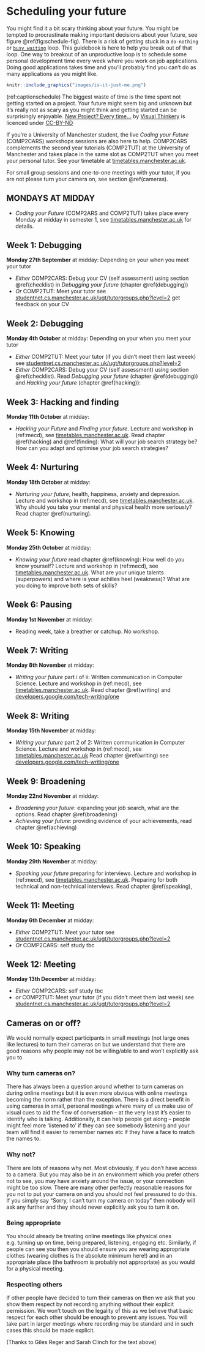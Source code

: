 # Scheduling your future {#scheduling}
You might find it a bit scary thinking about your future. You might be tempted to procrastinate making important decisions about your future, see figure \@ref(fig:schedule-fig). There is a risk of getting stuck in a `do-nothing` or [`busy waiting`](https://en.wikipedia.org/wiki/Busy_waiting) loop. This guidebook is here to help you break out of that loop. One way to breakout of an unproductive loop is to schedule some personal development time every week where you work on job applications. Doing good applications takes time and you'll probably find you can't do as many applications as you might like.

```r
knitr::include_graphics("images/is-it-just-me.png")
```
(ref:captionschedule) The biggest waste of time is the time spent not getting started on a project. Your future might seem big and unknown but it's really not as scary as you might think and getting started can be surprisingly enjoyable. [New Project? Every time…](https://bryanmmathers.com/new-project-every-time/) by [Visual Thinkery](https://visualthinkery.com/) is licenced under [CC-BY-ND](https://creativecommons.org/licenses/by-nd/4.0/)

If you're a University of Manchester student, the live *Coding your Future* (COMP2CARS) workshops sessions are also here to help.
COMP2CARS complements the second year tutorials (COMP2TUT) at the University of Manchester and takes place in the same slot as COMP2TUT when you meet your personal tutor. See your timetable at [timetables.manchester.ac.uk](https://timetables.manchester.ac.uk/).


<!--They'll be back in September 2021, see [manchester.ac.uk/discover/key-dates](https://www.manchester.ac.uk/discover/key-dates/). In the meantime see the *Wednesday Waggle* at [waggle.cs.manchester.ac.uk](https://waggle.cs.manchester.ac.uk/)-->

<!--[studentnet.cs.manchester.ac.uk/ugt/timetable](http://studentnet.cs.manchester.ac.uk/ugt/timetable/).-->

For small group sessions and one-to-one meetings with your tutor, if you are not please turn your camera on, see section \@ref(cameras).


<!--These sessions will revisit themes from semester one if you missed them last semester, we'll also have an open session where we'll tackle whatever issues you need about finding placements and internships during 2021. We'll be meeting at [zoom.us/my/duncanhull](http://zoom.us/my/duncanhull), please sign into zoom with your \@student.manchester.ac.uk account and if you can, -->


## MONDAYS AT MIDDAY {#mondays}

* *Coding your Future* (COMP2ARS and COMP2TUT) takes place every Monday at midday in semester 1, see [timetables.manchester.ac.uk](https://timetables.manchester.ac.uk/) for details.

<!--## Week 0: Experiencing {#week0}
Welcome week, starting 20th September:

* ~~**Tuesday 21st September 10am to midday**, Following from the welcome back to year 2, a panel of students returning from their year of industrial experience will share their stories of recruitment and employment. They will be answering any questions that you have for them about their placements and their transition from students to professionals. Read *Experiencing your future* chapter \@ref(experiencing)~~
* ~~**Thursday 23rd September 10am** Alumni from the University will talk about the careers after graduating from Computer Science. See your my Manchester timetable for details~~.-->

## Week 1: Debugging {#week1}
**Monday 27th September** at midday: Depending on your when you meet your tutor

* *Either* COMP2CARS: Debug your CV (self assessment) using section \@ref(checklist) in *Debugging your future* (chapter \@ref(debugging))
* *Or* COMP2TUT: Meet your tutor see [studentnet.cs.manchester.ac.uk/ugt/tutorgroups.php?level=2](http://studentnet.cs.manchester.ac.uk/ugt/tutorgroups.php?level=2) get feedback on your CV

## Week 2: Debugging {#week2}
**Monday 4th October** at midday: Depending on your when you meet your tutor

* *Either* COMP2TUT: Meet your tutor (if you didn't meet them last weeek) see [studentnet.cs.manchester.ac.uk/ugt/tutorgroups.php?level=2](http://studentnet.cs.manchester.ac.uk/ugt/tutorgroups.php?level=2)
* *Either* COMP2CARS: Debug your CV (self assessment) using section \@ref(checklist). Read *Debugging your future* (chapter \@ref(debugging)) and *Hacking your future* (chapter \@ref(hacking)):

## Week 3: Hacking and finding {#week3}   
**Monday 11th October** at midday:

* *Hacking your Future* and *Finding your future*. Lecture and workshop in (ref:mecd), see [timetables.manchester.ac.uk](https://timetables.manchester.ac.uk/). Read chapter \@ref(hacking) and \@ref(finding): What will your job search strategy be? How can you adapt and optimise your job search strategies?
<!-- WOOP my life part of mental health-->
<!--also semester 1: are you experienced panel-->
<!--also semester 1: why bother with experience-->

## Week 4: Nurturing {#week4}
**Monday 18th October** at midday:

* *Nurturing your future*, health, happiness, anxiety and depression. Lecture and workshop in (ref:mecd), see  [timetables.manchester.ac.uk](https://timetables.manchester.ac.uk/). Why should you take your mental and physical health more seriously? Read chapter \@ref(nurturing).

## Week 5: Knowing {#week5}  
**Monday 25th October** at midday:

* *Knowing your future* read chapter \@ref(knowing): How well do you know yourself? Lecture and workshop in (ref:mecd), see  [timetables.manchester.ac.uk](https://timetables.manchester.ac.uk/). What are your unique talents (superpowers) and where is your achilles heel (weakness)? What are you doing to improve both sets of skills?

## Week 6: Pausing {#week6}  
**Monday 1st November** at midday:

* Reading week, take a breather or catchup. No workshop.

## Week 7: Writing {#week7}  
**Monday 8th November** at midday:

* *Writing your future* part i of ii: Written communication in Computer Science. Lecture and workshop in (ref:mecd), see  [timetables.manchester.ac.uk](https://timetables.manchester.ac.uk/). Read chapter \@ref(writing) and [developers.google.com/tech-writing/one](https://developers.google.com/tech-writing/one)

## Week 8: Writing {#week8}  
**Monday 15th November** at midday:

* *Writing your future* part 2 of 2: Written communication in Computer Science. Lecture and workshop in (ref:mecd), see  [timetables.manchester.ac.uk](https://timetables.manchester.ac.uk/) Read chapter \@ref(writing) see [developers.google.com/tech-writing/one](https://developers.google.com/tech-writing/one)


## Week 9: Broadening {#week9}  
**Monday 22nd November** at midday:

* *Broadening your future*: expanding your job search, what are the options. Read chapter \@ref(broadening)
* *Achieving your future*: providing evidence of your achievements, read chapter \@ref(achieving)

## Week 10: Speaking {#week10}  
**Monday 29th November** at midday:

* *Speaking your future* preparing for interviews. Lecture and workshop in (ref:mecd), see [timetables.manchester.ac.uk](https://timetables.manchester.ac.uk/). Preparing for both technical and non-technical interviews. Read chapter \@ref(speaking),

## Week 11: Meeting {#week11}  
**Monday 6th December** at midday:

* *Either* COMP2TUT: Meet your tutor see [studentnet.cs.manchester.ac.uk/ugt/tutorgroups.php?level=2](http://studentnet.cs.manchester.ac.uk/ugt/tutorgroups.php?level=2)
* *Or* COMP2CARS: self study tbc


## Week 12: Meeting {#week12}  
**Monday 13th December** at midday:

* *Either* COMP2CARS: self study tbc
* *or* COMP2TUT: Meet your tutor (if you didn't meet them last week) see [studentnet.cs.manchester.ac.uk/ugt/tutorgroups.php?level=2](http://studentnet.cs.manchester.ac.uk/ugt/tutorgroups.php?level=2)


##  Cameras on or off? {#cameras}
We would normally expect participants in small meetings (not large ones like lectures) to turn their cameras on but we understand that there are good reasons why people may not be willing/able to and won’t explicitly ask you to.

### Why turn cameras on?
There has always been a question around whether to turn cameras on during online meetings but it is even more obvious with online meetings becoming the norm rather than the exception.  There is a direct benefit in using cameras in small, personal meetings where many of us make use of visual cues to aid the flow of conversation – at the very least it’s easier to identify who is talking. Additionally, it can help people get along – people might feel more ‘listened to’ if they can see somebody listening and your team will find it easier to remember names etc if they have a face to match the names to.

### Why not?
There are lots of reasons why not. Most obviously, if you don’t have access to a camera. But you may also be in an environment which you prefer others not to see, you may have anxiety around the issue, or your connection might be too slow. There are many other perfectly reasonable reasons for you not to put your camera on and you should not feel pressured to do this. If you simply say “Sorry, I can’t turn my camera on today” then nobody will ask any further and they should never explicitly ask you to turn it on.

### Being appropriate
You should already be treating online meetings like physical ones e.g. turning up on time, being prepared, listening, engaging etc. Similarly, if people can see you then you should ensure you are wearing appropriate clothes (wearing clothes is the absolute minimum here!) and in an appropriate place (the bathroom is probably not appropriate) as you would for a physical meeting.

### Respecting others
If other people have decided to turn their cameras on then we ask that you show them respect by not recording anything without their explicit permission. We won’t touch on the legality of this as we believe that basic respect for each other should be enough to prevent any issues. You will take part in larger meetings where recording may be standard and in such cases this should be made explicit.

(Thanks to Giles Reger and Sarah Clinch for the text above)
